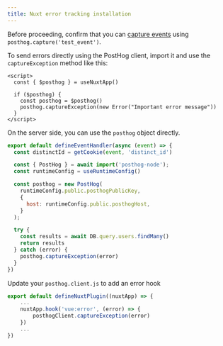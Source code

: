 ```yaml
---
title: Nuxt error tracking installation
---
```




<Steps>
<Step title="Installing PostHog Nuxt SDK" subtitle="Your goal in this step: Install the PostHog Nuxt.js SDK." badge="required">

<InstallNuxt />

</Step>

<Step checkpoint title="Verify PostHog is initialized" subtitle="Confirm you can capture events with PostHog">

Before proceeding, confirm that you can [capture events](/docs/libraries/nuxt-js#capture-custom-events) using `posthog.capture('test_event')`.

</Step>

<Step title="Manually capturing exceptions" subtitle="Your goal in this step: Manually capture exceptions in your Nuxt application." badge="required">

To send errors directly using the PostHog client, import it and use the `captureException` method like this:

```vue component.vue
<script>
  const { $posthog } = useNuxtApp()

  if ($posthog) {
    const posthog = $posthog()
    posthog.captureException(new Error("Important error message"))
  }
</script>
```

On the server side, you can use the `posthog` object directly.

```js file=server/api/example.js focusOnLines=4-21
export default defineEventHandler(async (event) => {
  const distinctId = getCookie(event, 'distinct_id')

  const { PostHog } = await import('posthog-node');
  const runtimeConfig = useRuntimeConfig()

  const posthog = new PostHog(
    runtimeConfig.public.posthogPublicKey,
    { 
      host: runtimeConfig.public.posthogHost, 
    }
  );

  try {
    const results = await DB.query.users.findMany()
    return results
  } catch (error) {
    posthog.captureException(error)
  }
})
```

</Step>

<Step title="Configuring exception autocapture" subtitle="Your goal in this step: Enable automatic exception tracking for your Nuxt application." badge="required">

Update your `posthog.client.js` to add an error hook

```js
export default defineNuxtPlugin((nuxtApp) => {
    ...
    nuxtApp.hook('vue:error', (error) => {
        posthogClient.captureException(error)
    })
    ...
})
```

</Step>

<StepVerifyErrorTracking />


<Step title="Upload source maps" badge="required">

<StepUploadSourceMaps urlPath="nuxt" framework="Nuxt" />

</Step>

</Steps> 